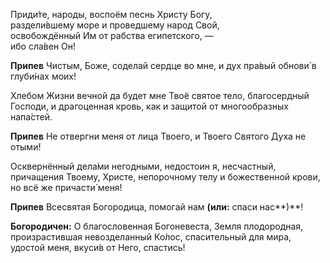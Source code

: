 Приди́те, народы, воспоём песнь Христу Богу,  
раздели́вшему море и проведшему народ Свой,  
освобождённый Им от рабства египетского, —  
ибо сла́вен Он!

**Припев** Чистым, Боже, соделай сердце во мне, и дух пра́вый обнови́ в глуби́нах моих!

Хлебом Жизни вечной да будет мне Твоё святое тело, благосердный Господи, и драгоценная кровь, как и защитой от многообразных напа́стей.

**Припев** Не отвергни меня от лица Твоего, и Твоего Святого Духа не отыми́!

Осквернённый дела́ми негодными, недостоин я, несчастный, причащения Твоему, Христе, непорочному телу и божественной крови, но всё же причасти́ меня!

**Припев** Всесвятая Богородица, помогай нам **(или:** спаси нас**)**!

**Богородичен:** О благословенная Богоневеста, Земля плодородная, произрастившая невозделанный Ко́лос, спасительный для мира, удостой меня, вкуси́в от Него, спастись!
